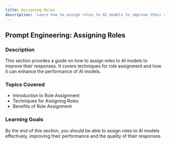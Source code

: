 ```yaml
---
title: Assigning Roles
description: 'Learn how to assign roles to AI models to improve their responses.'
---
```


## Prompt Engineering: Assigning Roles

### Description
This section provides a guide on how to assign roles to AI models to improve their responses. It covers techniques for role assignment and how it can enhance the performance of AI models.

### Topics Covered
- Introduction to Role Assignment
- Techniques for Assigning Roles
- Benefits of Role Assignment

### Learning Goals
By the end of this section, you should be able to assign roles to AI models effectively, improving their performance and the quality of their responses.
